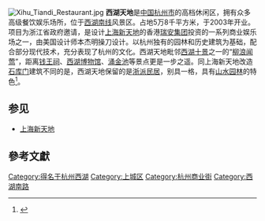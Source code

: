 [[File:Xihu_Tiandi_Restaurant.jpg|thumb]]
'''西湖天地'''是[[中国|中国]][[杭州市|杭州市]]的高档休闲区，拥有众多高级餐饮娱乐场所，位于[[西湖区_(杭州市)|西湖]][[西湖南线|南线]]风景区。占地5万8千平方米，于2003年开业。项目为浙江省政府邀请，是设计[[上海新天地|上海新天地]]的香港[[瑞安集团|瑞安集团]]投资的一系列商业娱乐场之一，由美国设计师本杰明操刀设计。以杭州独有的园林和历史建筑为基础，配合部分现代技术，充分表现了杭州的文化。西湖天地毗邻[[西湖十景|西湖十景]]之一的“[[柳浪闻莺|柳浪闻莺]]”，距离[[钱王祠|钱王祠]]、[[西湖博物馆|西湖博物馆]]、[[涌金池|涌金池]]等景点更是一步之遥。同上海新天地改造[[石库门|石库门]]建筑不同的是，西湖天地保留的是[[浙派民居|浙派民居]]，别具一格，具有[[山水园林|山水园林]]的特色<ref>{{cite web|language=zh-hans|url=http://destguides.ctrip.com/attractions-review-d14-s20376-ddp1-attraction.html|title=杭州：西湖天地|publisher=携程旅行网|accessdate=2010年10月3日|deadurl=yes|archiveurl=https://web.archive.org/web/20101124090205/http://destguides.ctrip.com/attractions-review-d14-s20376-ddp1-attraction.html|archivedate=2010年11月24日|df=}}</ref>。

==参见==
* [[上海新天地|上海新天地]]

== 參考文獻 ==
{{reflist}}

[[Category:得名于杭州西湖|Category:得名于杭州西湖]]
[[Category:上城区|Category:上城区]]
[[Category:杭州商业街|Category:杭州商业街]]
[[Category:西湖南路|Category:西湖南路]]